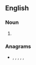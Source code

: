 ==English==

===Noun===
{{head|en|noun plural form}}

# {{plural of|latrine|lang=en}}

===Anagrams===
* {{l|en|entrails}}, {{l|en|larnites}}, {{l|en|ratlines}}, {{l|en|retinals}}, {{l|en|trainels}}, {{l|en|trenails}}